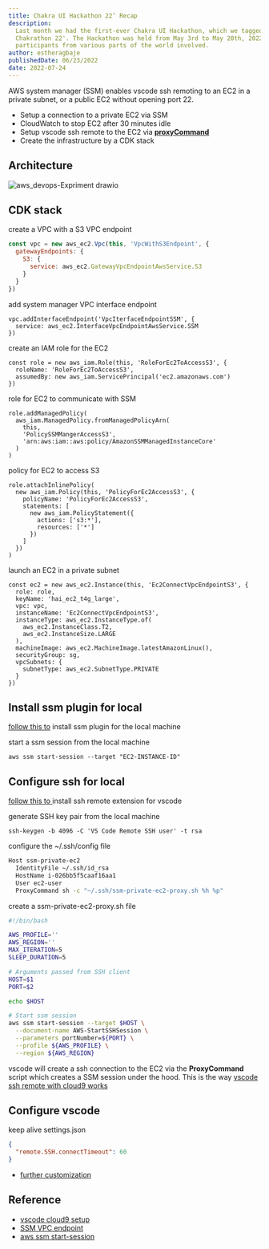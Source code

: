 ```yaml
---
title: Chakra UI Hackathon 22’ Recap
description:
  Last month we had the first-ever Chakra UI Hackathon, which we tagged the
  Chakrathon 22'. The Hackathon was held from May 3rd to May 20th, 2022, with
  participants from various parts of the world involved.
author: estheragbaje
publishedDate: 06/23/2022
date: 2022-07-24
---
```


AWS system manager (SSM) enables vscode ssh remoting to an EC2 in a private subnet, or a public EC2 without opening port 22.

- Setup a connection to a private EC2 via SSM
- CloudWatch to stop EC2 after 30 minutes idle
- Setup vscode ssh remote to the EC2 via [**proxyCommand**](https://github.com/aws-samples/cloud9-to-power-vscode-blog/blob/main/scripts/ssm-proxy.sh)
- Create the infrastructure by a CDK stack

## Architecture

![aws_devops-Expriment drawio](https://user-images.githubusercontent.com/20411077/166241577-87e23a4b-5e98-443d-b115-ff9c271fa603.png)

## CDK stack

create a VPC with a S3 VPC endpoint

```javascript
const vpc = new aws_ec2.Vpc(this, 'VpcWithS3Endpoint', {
  gatewayEndpoints: {
    S3: {
      service: aws_ec2.GatewayVpcEndpointAwsService.S3
    }
  }
})
```

add system manager VPC interface endpoint

```tsx
vpc.addInterfaceEndpoint('VpcIterfaceEndpointSSM', {
  service: aws_ec2.InterfaceVpcEndpointAwsService.SSM
})
```

create an IAM role for the EC2

```tsx
const role = new aws_iam.Role(this, 'RoleForEc2ToAccessS3', {
  roleName: 'RoleForEc2ToAccessS3',
  assumedBy: new aws_iam.ServicePrincipal('ec2.amazonaws.com')
})
```

role for EC2 to communicate with SSM

```tsx
role.addManagedPolicy(
  aws_iam.ManagedPolicy.fromManagedPolicyArn(
    this,
    'PolicySSMMangerAccessS3',
    'arn:aws:iam::aws:policy/AmazonSSMManagedInstanceCore'
  )
)
```

policy for EC2 to access S3

```tsx
role.attachInlinePolicy(
  new aws_iam.Policy(this, 'PolicyForEc2AccessS3', {
    policyName: 'PolicyForEc2AccessS3',
    statements: [
      new aws_iam.PolicyStatement({
        actions: ['s3:*'],
        resources: ['*']
      })
    ]
  })
)
```

launch an EC2 in a private subnet

```tsx
const ec2 = new aws_ec2.Instance(this, 'Ec2ConnectVpcEndpointS3', {
  role: role,
  keyName: 'hai_ec2_t4g_large',
  vpc: vpc,
  instanceName: 'Ec2ConnectVpcEndpointS3',
  instanceType: aws_ec2.InstanceType.of(
    aws_ec2.InstanceClass.T2,
    aws_ec2.InstanceSize.LARGE
  ),
  machineImage: aws_ec2.MachineImage.latestAmazonLinux(),
  securityGroup: sg,
  vpcSubnets: {
    subnetType: aws_ec2.SubnetType.PRIVATE
  }
})
```

## Install ssm plugin for local

[follow this to](https://docs.aws.amazon.com/systems-manager/latest/userguide/session-manager-working-with-install-plugin.html) install ssm plugin for the local machine

start a ssm session from the local machine

```shell
aws ssm start-session --target "EC2-INSTANCE-ID"
```

## Configure ssh for local

[follow this to ](https://marketplace.visualstudio.com/items?itemName=ms-vscode-remote.remote-ssh) install ssh remote extension for vscode

generate SSH key pair from the local machine

```shell
ssh-keygen -b 4096 -C 'VS Code Remote SSH user' -t rsa
```

configure the ~/.ssh/config file

```bash
Host ssm-private-ec2
  IdentityFile ~/.ssh/id_rsa
  HostName i-026bb5f5caaf16aa1
  User ec2-user
  ProxyCommand sh -c "~/.ssh/ssm-private-ec2-proxy.sh %h %p"
```

create a ssm-private-ec2-proxy.sh file

```bash
#!/bin/bash

AWS_PROFILE=''
AWS_REGION=''
MAX_ITERATION=5
SLEEP_DURATION=5

# Arguments passed from SSH client
HOST=$1
PORT=$2

echo $HOST

# Start ssm session
aws ssm start-session --target $HOST \
  --document-name AWS-StartSSHSession \
  --parameters portNumber=${PORT} \
  --profile ${AWS_PROFILE} \
  --region ${AWS_REGION}
```

vscode will create a ssh connection to the EC2 via the **ProxyCommand** script which creates a SSM session under the hood. This is the way [vscode ssh remote with cloud9 works](https://aws.amazon.com/blogs/architecture/field-notes-use-aws-cloud9-to-power-your-visual-studio-code-ide/)

## Configure vscode

keep alive settings.json

```json
{
  "remote.SSH.connectTimeout": 60
}
```

- [further customization](https://code.visualstudio.com/blogs/2019/10/03/remote-ssh-tips-and-tricks)

## Reference

- [vscode cloud9 setup](https://aws.amazon.com/blogs/architecture/field-notes-use-aws-cloud9-to-power-your-visual-studio-code-ide/)
- [SSM VPC endpoint](https://docs.aws.amazon.com/systems-manager/latest/userguide/setup-create-vpc.html)
- [aws ssm start-session](https://docs.aws.amazon.com/cli/latest/reference/ssm/start-session.html)
